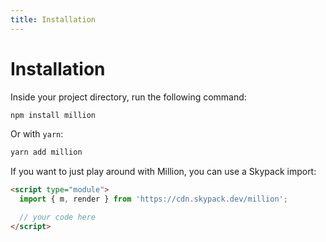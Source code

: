 ```yaml
---
title: Installation
---
```



# Installation

Inside your project directory, run the following command:

```sh
npm install million
```

Or with `yarn`:

```sh
yarn add million
```

If you want to just play around with Million, you can use a Skypack import:

```html
<script type="module">
  import { m, render } from 'https://cdn.skypack.dev/million';

  // your code here
</script>
```
